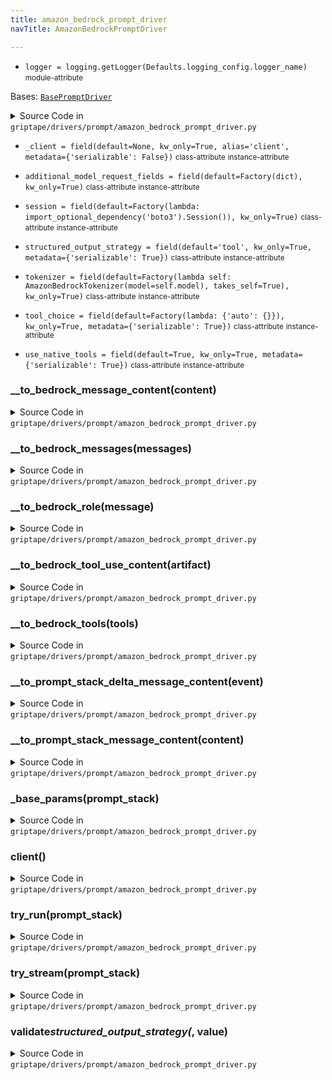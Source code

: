 ```yaml
---
title: amazon_bedrock_prompt_driver
navTitle: AmazonBedrockPromptDriver

---
```


-   `logger = logging.getLogger(Defaults.logging_config.logger_name)` <small>module-attribute</small>  <span id="griptape.drivers.prompt.amazon_bedrock_prompt_driver.logger"></span> 

<span id="griptape.drivers.prompt.amazon_bedrock_prompt_driver.AmazonBedrockPromptDriver"></span>

Bases:
 [`BasePromptDriver`](./#griptape.drivers.prompt.BasePromptDriver "BasePromptDriver (griptape.drivers.prompt.BasePromptDriver)")

<details><summary>Source Code in <code>griptape&#47;drivers&#47;prompt&#47;amazon_bedrock_prompt_driver.py</code></summary>

```python
@define
class AmazonBedrockPromptDriver(BasePromptDriver):
    session: boto3.Session = field(default=Factory(lambda: import_optional_dependency("boto3").Session()), kw_only=True)
    additional_model_request_fields: dict = field(default=Factory(dict), kw_only=True)
    tokenizer: BaseTokenizer = field(
        default=Factory(lambda self: AmazonBedrockTokenizer(model=self.model), takes_self=True),
        kw_only=True,
    )
    use_native_tools: bool = field(default=True, kw_only=True, metadata={"serializable": True})
    structured_output_strategy: StructuredOutputStrategy = field(
        default="tool", kw_only=True, metadata={"serializable": True}
    )
    tool_choice: dict = field(default=Factory(lambda: {"auto": {}}), kw_only=True, metadata={"serializable": True})
    _client: Optional[Any] = field(default=None, kw_only=True, alias="client", metadata={"serializable": False})

    @structured_output_strategy.validator  # pyright: ignore[reportAttributeAccessIssue, reportOptionalMemberAccess]
    def validate_structured_output_strategy(self, _: Attribute, value: str) -> str:
        if value == "native":
            raise ValueError(f"{__class__.__name__} does not support `{value}` structured output strategy.")

        return value

    @lazy_property()
    def client(self) -> Any:
        return self.session.client("bedrock-runtime")

    @observable
    def try_run(self, prompt_stack: PromptStack) -> Message:
        params = self._base_params(prompt_stack)
        logger.debug(params)
        response = self.client.converse(**params)
        logger.debug(response)

        usage = response["usage"]
        output_message = response["output"]["message"]

        message_content = output_message.get("content", [])

        # Move reasoning content to the beginning of the content to have it appear first in output
        reasoning_content_index = next(
            (i for i, content in enumerate(message_content) if "reasoningContent" in content),
            None,
        )
        if reasoning_content_index is not None:
            message_content.insert(0, message_content.pop(reasoning_content_index))

        return Message(
            content=[self.__to_prompt_stack_message_content(content) for content in message_content],
            role=Message.ASSISTANT_ROLE,
            usage=Message.Usage(input_tokens=usage["inputTokens"], output_tokens=usage["outputTokens"]),
        )

    @observable
    def try_stream(self, prompt_stack: PromptStack) -> Iterator[DeltaMessage]:
        params = self._base_params(prompt_stack)
        logger.debug(params)
        response = self.client.converse_stream(**params)

        stream = response.get("stream")
        if stream is not None:
            for event in stream:
                logger.debug(event)
                if "contentBlockDelta" in event or "contentBlockStart" in event:
                    yield DeltaMessage(content=self.__to_prompt_stack_delta_message_content(event))
                elif "metadata" in event:
                    usage = event["metadata"]["usage"]
                    yield DeltaMessage(
                        usage=DeltaMessage.Usage(
                            input_tokens=usage["inputTokens"],
                            output_tokens=usage["outputTokens"],
                        ),
                    )
        else:
            raise Exception("model response is empty")

    def _base_params(self, prompt_stack: PromptStack) -> dict:
        system_messages = [{"text": message.to_text()} for message in prompt_stack.system_messages]
        messages = self.__to_bedrock_messages([message for message in prompt_stack.messages if not message.is_system()])

        params = {
            "modelId": self.model,
            "messages": messages,
            "system": system_messages,
            "inferenceConfig": {
                "temperature": self.temperature,
                **({"maxTokens": self.max_tokens} if self.max_tokens is not None else {}),
            },
            "additionalModelRequestFields": self.additional_model_request_fields,
            **self.extra_params,
        }

        if prompt_stack.tools and self.use_native_tools:
            params["toolConfig"] = {
                "tools": [],
                "toolChoice": self.tool_choice,
            }

            if prompt_stack.output_schema is not None and self.structured_output_strategy == "tool":
                params["toolConfig"]["toolChoice"] = {"any": {}}

            params["toolConfig"]["tools"] = self.__to_bedrock_tools(prompt_stack.tools)

        return params

    def __to_bedrock_messages(self, messages: list[Message]) -> list[dict]:
        return [
            {
                "role": self.__to_bedrock_role(message),
                "content": [self.__to_bedrock_message_content(content) for content in message.content],
            }
            for message in messages
        ]

    def __to_bedrock_role(self, message: Message) -> str:
        if message.is_assistant():
            return "assistant"
        return "user"

    def __to_bedrock_tools(self, tools: list[BaseTool]) -> list[dict]:
        return [
            {
                "toolSpec": {
                    "name": tool.to_native_tool_name(activity),
                    "description": tool.activity_description(activity),
                    "inputSchema": {
                        "json": tool.to_activity_json_schema(activity, "http://json-schema.org/draft-07/schema#"),
                    },
                },
            }
            for tool in tools
            for activity in tool.activities()
        ]

    def __to_bedrock_message_content(self, content: BaseMessageContent) -> dict:
        if isinstance(content, TextMessageContent):
            return {"text": content.artifact.to_text()}
        if isinstance(content, ImageMessageContent):
            artifact = content.artifact
            if isinstance(artifact, ImageArtifact):
                return {"image": {"format": artifact.format, "source": {"bytes": artifact.value}}}
            if isinstance(artifact, ImageUrlArtifact):
                return {"image": {"format": "png", "source": {"s3Location": {"uri": artifact.value}}}}
            raise ValueError(f"Unsupported image artifact type: {type(artifact)}")
        if isinstance(content, ActionCallMessageContent):
            action_call = content.artifact.value

            return {
                "toolUse": {
                    "toolUseId": action_call.tag,
                    "name": f"{action_call.name}_{action_call.path}",
                    "input": action_call.input,
                },
            }
        if isinstance(content, ActionResultMessageContent):
            artifact = content.artifact

            if isinstance(artifact, ListArtifact):
                message_content = [self.__to_bedrock_tool_use_content(artifact) for artifact in artifact.value]
            else:
                message_content = [self.__to_bedrock_tool_use_content(artifact)]

            return {
                "toolResult": {
                    "toolUseId": content.action.tag,
                    "content": message_content,
                    "status": "error" if isinstance(artifact, ErrorArtifact) else "success",
                },
            }
        return content.artifact.value

    def __to_bedrock_tool_use_content(self, artifact: BaseArtifact) -> dict:
        if isinstance(artifact, ImageArtifact):
            return {"image": {"format": artifact.format, "source": {"bytes": artifact.value}}}
        return {"text": artifact.to_text()}

    def __to_prompt_stack_message_content(self, content: dict) -> BaseMessageContent:
        if "text" in content:
            return TextMessageContent(TextArtifact(content["text"]))
        if "toolUse" in content:
            name, path = ToolAction.from_native_tool_name(content["toolUse"]["name"])
            return ActionCallMessageContent(
                artifact=ActionArtifact(
                    value=ToolAction(
                        tag=content["toolUse"]["toolUseId"],
                        name=name,
                        path=path,
                        input=content["toolUse"]["input"],
                    ),
                ),
            )
        if "reasoningContent" in content:
            return TextMessageContent(TextArtifact(content["reasoningContent"]["reasoningText"]["text"]))
        raise ValueError(f"Unsupported message content type: {content}")

    def __to_prompt_stack_delta_message_content(self, event: dict) -> BaseDeltaMessageContent:
        if "contentBlockStart" in event:
            content_block = event["contentBlockStart"]["start"]

            if "toolUse" in content_block:
                name, path = ToolAction.from_native_tool_name(content_block["toolUse"]["name"])

                return ActionCallDeltaMessageContent(
                    index=event["contentBlockStart"]["contentBlockIndex"],
                    tag=content_block["toolUse"]["toolUseId"],
                    name=name,
                    path=path,
                )
            if "text" in content_block:
                return TextDeltaMessageContent(
                    content_block["text"],
                    index=event["contentBlockStart"]["contentBlockIndex"],
                )
            raise ValueError(f"Unsupported message content type: {event}")
        if "contentBlockDelta" in event:
            content_block_delta = event["contentBlockDelta"]

            if "text" in content_block_delta["delta"]:
                return TextDeltaMessageContent(
                    content_block_delta["delta"]["text"],
                    index=content_block_delta["contentBlockIndex"],
                )
            if "toolUse" in content_block_delta["delta"]:
                return ActionCallDeltaMessageContent(
                    index=content_block_delta["contentBlockIndex"],
                    partial_input=content_block_delta["delta"]["toolUse"]["input"],
                )
            raise ValueError(f"Unsupported message content type: {event}")
        raise ValueError(f"Unsupported message content type: {event}")
```

</details>

-   `_client = field(default=None, kw_only=True, alias='client', metadata={'serializable': False})` <small>class-attribute</small> <small>instance-attribute</small>  <span id="griptape.drivers.prompt.amazon_bedrock_prompt_driver.AmazonBedrockPromptDriver._client"></span> 

-   `additional_model_request_fields = field(default=Factory(dict), kw_only=True)` <small>class-attribute</small> <small>instance-attribute</small>  <span id="griptape.drivers.prompt.amazon_bedrock_prompt_driver.AmazonBedrockPromptDriver.additional_model_request_fields"></span> 

-   `session = field(default=Factory(lambda: import_optional_dependency('boto3').Session()), kw_only=True)` <small>class-attribute</small> <small>instance-attribute</small>  <span id="griptape.drivers.prompt.amazon_bedrock_prompt_driver.AmazonBedrockPromptDriver.session"></span> 

-   `structured_output_strategy = field(default='tool', kw_only=True, metadata={'serializable': True})` <small>class-attribute</small> <small>instance-attribute</small>  <span id="griptape.drivers.prompt.amazon_bedrock_prompt_driver.AmazonBedrockPromptDriver.structured_output_strategy"></span> 

-   `tokenizer = field(default=Factory(lambda self: AmazonBedrockTokenizer(model=self.model), takes_self=True), kw_only=True)` <small>class-attribute</small> <small>instance-attribute</small>  <span id="griptape.drivers.prompt.amazon_bedrock_prompt_driver.AmazonBedrockPromptDriver.tokenizer"></span> 

-   `tool_choice = field(default=Factory(lambda: {'auto': {}}), kw_only=True, metadata={'serializable': True})` <small>class-attribute</small> <small>instance-attribute</small>  <span id="griptape.drivers.prompt.amazon_bedrock_prompt_driver.AmazonBedrockPromptDriver.tool_choice"></span> 

-   `use_native_tools = field(default=True, kw_only=True, metadata={'serializable': True})` <small>class-attribute</small> <small>instance-attribute</small>  <span id="griptape.drivers.prompt.amazon_bedrock_prompt_driver.AmazonBedrockPromptDriver.use_native_tools"></span> 

<span id="griptape.drivers.prompt.amazon_bedrock_prompt_driver.AmazonBedrockPromptDriver.__to_bedrock_message_content"></span>

### \_\_to_bedrock_message_content(content)

<details><summary>Source Code in <code>griptape&#47;drivers&#47;prompt&#47;amazon_bedrock_prompt_driver.py</code></summary>

```python
def __to_bedrock_message_content(self, content: BaseMessageContent) -> dict:
    if isinstance(content, TextMessageContent):
        return {"text": content.artifact.to_text()}
    if isinstance(content, ImageMessageContent):
        artifact = content.artifact
        if isinstance(artifact, ImageArtifact):
            return {"image": {"format": artifact.format, "source": {"bytes": artifact.value}}}
        if isinstance(artifact, ImageUrlArtifact):
            return {"image": {"format": "png", "source": {"s3Location": {"uri": artifact.value}}}}
        raise ValueError(f"Unsupported image artifact type: {type(artifact)}")
    if isinstance(content, ActionCallMessageContent):
        action_call = content.artifact.value

        return {
            "toolUse": {
                "toolUseId": action_call.tag,
                "name": f"{action_call.name}_{action_call.path}",
                "input": action_call.input,
            },
        }
    if isinstance(content, ActionResultMessageContent):
        artifact = content.artifact

        if isinstance(artifact, ListArtifact):
            message_content = [self.__to_bedrock_tool_use_content(artifact) for artifact in artifact.value]
        else:
            message_content = [self.__to_bedrock_tool_use_content(artifact)]

        return {
            "toolResult": {
                "toolUseId": content.action.tag,
                "content": message_content,
                "status": "error" if isinstance(artifact, ErrorArtifact) else "success",
            },
        }
    return content.artifact.value
```

</details>

<span id="griptape.drivers.prompt.amazon_bedrock_prompt_driver.AmazonBedrockPromptDriver.__to_bedrock_messages"></span>

### \_\_to_bedrock_messages(messages)

<details><summary>Source Code in <code>griptape&#47;drivers&#47;prompt&#47;amazon_bedrock_prompt_driver.py</code></summary>

```python
def __to_bedrock_messages(self, messages: list[Message]) -> list[dict]:
    return [
        {
            "role": self.__to_bedrock_role(message),
            "content": [self.__to_bedrock_message_content(content) for content in message.content],
        }
        for message in messages
    ]
```

</details>

<span id="griptape.drivers.prompt.amazon_bedrock_prompt_driver.AmazonBedrockPromptDriver.__to_bedrock_role"></span>

### \_\_to_bedrock_role(message)

<details><summary>Source Code in <code>griptape&#47;drivers&#47;prompt&#47;amazon_bedrock_prompt_driver.py</code></summary>

```python
def __to_bedrock_role(self, message: Message) -> str:
    if message.is_assistant():
        return "assistant"
    return "user"
```

</details>

<span id="griptape.drivers.prompt.amazon_bedrock_prompt_driver.AmazonBedrockPromptDriver.__to_bedrock_tool_use_content"></span>

### \_\_to_bedrock_tool_use_content(artifact)

<details><summary>Source Code in <code>griptape&#47;drivers&#47;prompt&#47;amazon_bedrock_prompt_driver.py</code></summary>

```python
def __to_bedrock_tool_use_content(self, artifact: BaseArtifact) -> dict:
    if isinstance(artifact, ImageArtifact):
        return {"image": {"format": artifact.format, "source": {"bytes": artifact.value}}}
    return {"text": artifact.to_text()}
```

</details>

<span id="griptape.drivers.prompt.amazon_bedrock_prompt_driver.AmazonBedrockPromptDriver.__to_bedrock_tools"></span>

### \_\_to_bedrock_tools(tools)

<details><summary>Source Code in <code>griptape&#47;drivers&#47;prompt&#47;amazon_bedrock_prompt_driver.py</code></summary>

```python
def __to_bedrock_tools(self, tools: list[BaseTool]) -> list[dict]:
    return [
        {
            "toolSpec": {
                "name": tool.to_native_tool_name(activity),
                "description": tool.activity_description(activity),
                "inputSchema": {
                    "json": tool.to_activity_json_schema(activity, "http://json-schema.org/draft-07/schema#"),
                },
            },
        }
        for tool in tools
        for activity in tool.activities()
    ]
```

</details>

<span id="griptape.drivers.prompt.amazon_bedrock_prompt_driver.AmazonBedrockPromptDriver.__to_prompt_stack_delta_message_content"></span>

### \_\_to_prompt_stack_delta_message_content(event)

<details><summary>Source Code in <code>griptape&#47;drivers&#47;prompt&#47;amazon_bedrock_prompt_driver.py</code></summary>

```python
def __to_prompt_stack_delta_message_content(self, event: dict) -> BaseDeltaMessageContent:
    if "contentBlockStart" in event:
        content_block = event["contentBlockStart"]["start"]

        if "toolUse" in content_block:
            name, path = ToolAction.from_native_tool_name(content_block["toolUse"]["name"])

            return ActionCallDeltaMessageContent(
                index=event["contentBlockStart"]["contentBlockIndex"],
                tag=content_block["toolUse"]["toolUseId"],
                name=name,
                path=path,
            )
        if "text" in content_block:
            return TextDeltaMessageContent(
                content_block["text"],
                index=event["contentBlockStart"]["contentBlockIndex"],
            )
        raise ValueError(f"Unsupported message content type: {event}")
    if "contentBlockDelta" in event:
        content_block_delta = event["contentBlockDelta"]

        if "text" in content_block_delta["delta"]:
            return TextDeltaMessageContent(
                content_block_delta["delta"]["text"],
                index=content_block_delta["contentBlockIndex"],
            )
        if "toolUse" in content_block_delta["delta"]:
            return ActionCallDeltaMessageContent(
                index=content_block_delta["contentBlockIndex"],
                partial_input=content_block_delta["delta"]["toolUse"]["input"],
            )
        raise ValueError(f"Unsupported message content type: {event}")
    raise ValueError(f"Unsupported message content type: {event}")
```

</details>

<span id="griptape.drivers.prompt.amazon_bedrock_prompt_driver.AmazonBedrockPromptDriver.__to_prompt_stack_message_content"></span>

### \_\_to_prompt_stack_message_content(content)

<details><summary>Source Code in <code>griptape&#47;drivers&#47;prompt&#47;amazon_bedrock_prompt_driver.py</code></summary>

```python
def __to_prompt_stack_message_content(self, content: dict) -> BaseMessageContent:
    if "text" in content:
        return TextMessageContent(TextArtifact(content["text"]))
    if "toolUse" in content:
        name, path = ToolAction.from_native_tool_name(content["toolUse"]["name"])
        return ActionCallMessageContent(
            artifact=ActionArtifact(
                value=ToolAction(
                    tag=content["toolUse"]["toolUseId"],
                    name=name,
                    path=path,
                    input=content["toolUse"]["input"],
                ),
            ),
        )
    if "reasoningContent" in content:
        return TextMessageContent(TextArtifact(content["reasoningContent"]["reasoningText"]["text"]))
    raise ValueError(f"Unsupported message content type: {content}")
```

</details>

<span id="griptape.drivers.prompt.amazon_bedrock_prompt_driver.AmazonBedrockPromptDriver._base_params"></span>

### \_base_params(prompt_stack)

<details><summary>Source Code in <code>griptape&#47;drivers&#47;prompt&#47;amazon_bedrock_prompt_driver.py</code></summary>

```python
def _base_params(self, prompt_stack: PromptStack) -> dict:
    system_messages = [{"text": message.to_text()} for message in prompt_stack.system_messages]
    messages = self.__to_bedrock_messages([message for message in prompt_stack.messages if not message.is_system()])

    params = {
        "modelId": self.model,
        "messages": messages,
        "system": system_messages,
        "inferenceConfig": {
            "temperature": self.temperature,
            **({"maxTokens": self.max_tokens} if self.max_tokens is not None else {}),
        },
        "additionalModelRequestFields": self.additional_model_request_fields,
        **self.extra_params,
    }

    if prompt_stack.tools and self.use_native_tools:
        params["toolConfig"] = {
            "tools": [],
            "toolChoice": self.tool_choice,
        }

        if prompt_stack.output_schema is not None and self.structured_output_strategy == "tool":
            params["toolConfig"]["toolChoice"] = {"any": {}}

        params["toolConfig"]["tools"] = self.__to_bedrock_tools(prompt_stack.tools)

    return params
```

</details>

<span id="griptape.drivers.prompt.amazon_bedrock_prompt_driver.AmazonBedrockPromptDriver.client"></span>

### client()

<details><summary>Source Code in <code>griptape&#47;drivers&#47;prompt&#47;amazon_bedrock_prompt_driver.py</code></summary>

```python
@lazy_property()
def client(self) -> Any:
    return self.session.client("bedrock-runtime")
```

</details>

<span id="griptape.drivers.prompt.amazon_bedrock_prompt_driver.AmazonBedrockPromptDriver.try_run"></span>

### try_run(prompt_stack)

<details><summary>Source Code in <code>griptape&#47;drivers&#47;prompt&#47;amazon_bedrock_prompt_driver.py</code></summary>

```python
@observable
def try_run(self, prompt_stack: PromptStack) -> Message:
    params = self._base_params(prompt_stack)
    logger.debug(params)
    response = self.client.converse(**params)
    logger.debug(response)

    usage = response["usage"]
    output_message = response["output"]["message"]

    message_content = output_message.get("content", [])

    # Move reasoning content to the beginning of the content to have it appear first in output
    reasoning_content_index = next(
        (i for i, content in enumerate(message_content) if "reasoningContent" in content),
        None,
    )
    if reasoning_content_index is not None:
        message_content.insert(0, message_content.pop(reasoning_content_index))

    return Message(
        content=[self.__to_prompt_stack_message_content(content) for content in message_content],
        role=Message.ASSISTANT_ROLE,
        usage=Message.Usage(input_tokens=usage["inputTokens"], output_tokens=usage["outputTokens"]),
    )
```

</details>

<span id="griptape.drivers.prompt.amazon_bedrock_prompt_driver.AmazonBedrockPromptDriver.try_stream"></span>

### try_stream(prompt_stack)

<details><summary>Source Code in <code>griptape&#47;drivers&#47;prompt&#47;amazon_bedrock_prompt_driver.py</code></summary>

```python
@observable
def try_stream(self, prompt_stack: PromptStack) -> Iterator[DeltaMessage]:
    params = self._base_params(prompt_stack)
    logger.debug(params)
    response = self.client.converse_stream(**params)

    stream = response.get("stream")
    if stream is not None:
        for event in stream:
            logger.debug(event)
            if "contentBlockDelta" in event or "contentBlockStart" in event:
                yield DeltaMessage(content=self.__to_prompt_stack_delta_message_content(event))
            elif "metadata" in event:
                usage = event["metadata"]["usage"]
                yield DeltaMessage(
                    usage=DeltaMessage.Usage(
                        input_tokens=usage["inputTokens"],
                        output_tokens=usage["outputTokens"],
                    ),
                )
    else:
        raise Exception("model response is empty")
```

</details>

<span id="griptape.drivers.prompt.amazon_bedrock_prompt_driver.AmazonBedrockPromptDriver.validate_structured_output_strategy"></span>

### validate*structured_output_strategy(*, value)

<details><summary>Source Code in <code>griptape&#47;drivers&#47;prompt&#47;amazon_bedrock_prompt_driver.py</code></summary>

```python
@structured_output_strategy.validator  # pyright: ignore[reportAttributeAccessIssue, reportOptionalMemberAccess]
def validate_structured_output_strategy(self, _: Attribute, value: str) -> str:
    if value == "native":
        raise ValueError(f"{__class__.__name__} does not support `{value}` structured output strategy.")

    return value
```

</details>
